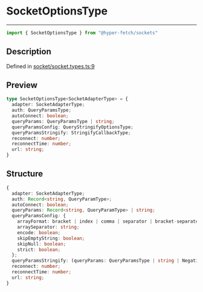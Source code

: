 

# SocketOptionsType

<div class="api-docs__separator" data-reactroot="">

---

</div><div class="api-docs__import" data-reactroot="">

```ts
import { SocketOptionsType } from "@hyper-fetch/sockets"
```

</div><div class="api-docs__section">

## Description

</div><div class="api-docs__description"><span class="api-docs__do-not-parse">



</span></div><p class="api-docs__definition">

Defined in [socket/socket.types.ts:9](https://github.com/BetterTyped/hyper-fetch/blob/3f01c37e/packages/sockets/src/socket/socket.types.ts#L9)

</p><div class="api-docs__section">

## Preview

</div><div class="api-docs__preview type">

```ts
type SocketOptionsType<SocketAdapterType> = {
  adapter: SocketAdapterType; 
  auth: QueryParamsType; 
  autoConnect: boolean; 
  queryParams: QueryParamsType | string; 
  queryParamsConfig: QueryStringifyOptionsType; 
  queryParamsStringify: StringifyCallbackType; 
  reconnect: number; 
  reconnectTime: number; 
  url: string; 
}
```

</div><div class="api-docs__section">

## Structure

</div><div class="api-docs__returns">

```ts
{
  adapter: SocketAdapterType;
  auth: Record<string, QueryParamType>;
  autoConnect: boolean;
  queryParams: Record<string, QueryParamType> | string;
  queryParamsConfig: {
    arrayFormat: bracket | index | comma | separator | bracket-separator | none;
    arraySeparator: string;
    encode: boolean;
    skipEmptyString: boolean;
    skipNull: boolean;
    strict: boolean;
  };
  queryParamsStringify: (queryParams: QueryParamsType | string | NegativeTypes) => string;
  reconnect: number;
  reconnectTime: number;
  url: string;
}
```

</div>